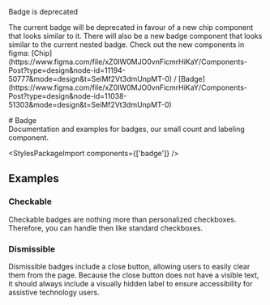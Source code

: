 
<Meta of={badgeStories} />

<PostAlert type="warning">
  <p slot="heading">Badge is deprecated</p>
  <p>
    The current badge will be deprecated in favour of a new chip component that looks similar to it.
    There will also be a new badge component that looks similar to the current nested badge. Check
    out the new components in figma:
    [Chip](https://www.figma.com/file/xZ0IW0MJO0vnFicmrHiKaY/Components-Post?type=design&node-id=11194-50777&mode=design&t=SeiMf2Vt3dmUnpMT-0)
    /
    [Badge](https://www.figma.com/file/xZ0IW0MJO0vnFicmrHiKaY/Components-Post?type=design&node-id=11038-51303&mode=design&t=SeiMf2Vt3dmUnpMT-0)
  </p>
</PostAlert>
# Badge

<div className="lead">
  Documentation and examples for badges, our small count and labeling component.
</div>

<Canvas sourceState="shown" of={badgeStories.Default} />
<div className="hide-col-default">
  <Controls of={badgeStories.Default} />
</div>

<StylesPackageImport components={['badge']} />

## Examples

### Checkable

Checkable badges are nothing more than personalized checkboxes.
Therefore, you can handle then like standard checkboxes.

<Canvas of={badgeStories.Checkable} />

### Dismissible

Dismissible badges include a close button, allowing users to easily clear them from the page.
Because the close button does not have a visible text,
it should always include a visually hidden label to ensure accessibility for assistive technology users.

<Canvas of={badgeStories.Dismissible} />
